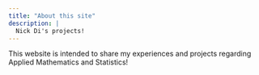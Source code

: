 ```yaml
---
title: "About this site"
description: |
  Nick Di's projects!
---
```


This website is intended to share my experiences and projects regarding Applied Mathematics and Statistics! 

